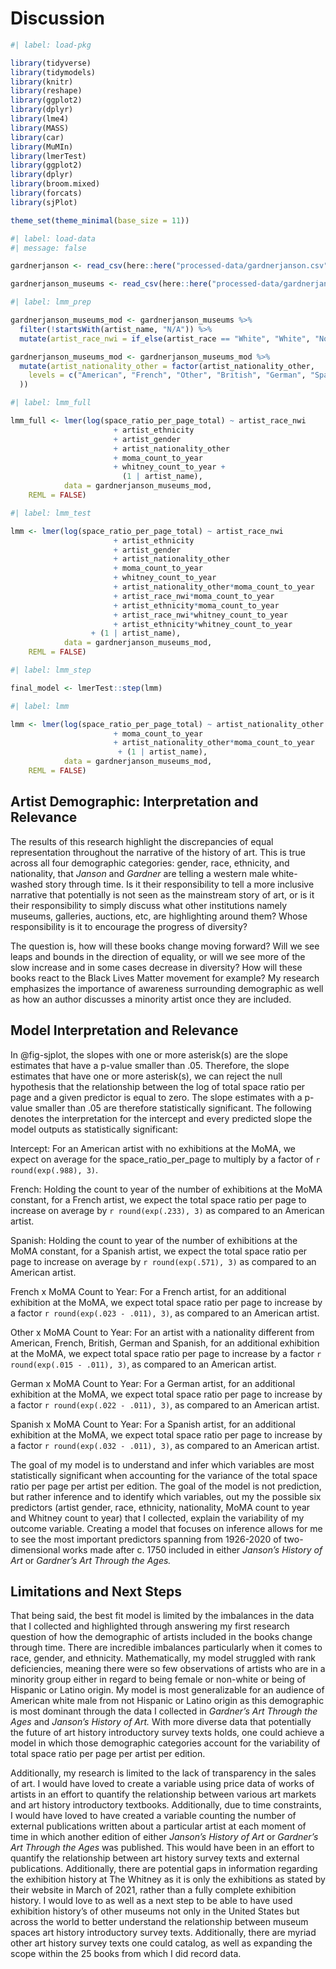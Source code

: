 # Discussion

```r
#| label: load-pkg

library(tidyverse)
library(tidymodels)
library(knitr)
library(reshape)
library(ggplot2)
library(dplyr)
library(lme4)
library(MASS)
library(car)
library(MuMIn)
library(lmerTest)
library(ggplot2)
library(dplyr)
library(broom.mixed)
library(forcats)
library(sjPlot)

theme_set(theme_minimal(base_size = 11))
```

```r
#| label: load-data
#| message: false

gardnerjanson <- read_csv(here::here("processed-data/gardnerjanson.csv"))

gardnerjanson_museums <- read_csv(here::here("processed-data/gardnerjanson_museums.csv"))
```

```r
#| label: lmm_prep

gardnerjanson_museums_mod <- gardnerjanson_museums %>%
  filter(!startsWith(artist_name, "N/A")) %>%
  mutate(artist_race_nwi = if_else(artist_race == "White", "White", "Non-White"))

gardnerjanson_museums_mod <- gardnerjanson_museums_mod %>%
  mutate(artist_nationality_other = factor(artist_nationality_other,
    levels = c("American", "French", "Other", "British", "German", "Spanish")
  ))
```

```r
#| label: lmm_full

lmm_full <- lmer(log(space_ratio_per_page_total) ~ artist_race_nwi
                       + artist_ethnicity 
                       + artist_gender 
                       + artist_nationality_other
                       + moma_count_to_year
                       + whitney_count_to_year +
                         (1 | artist_name),
            data = gardnerjanson_museums_mod,
    REML = FALSE)
```

```r
#| label: lmm_test

lmm <- lmer(log(space_ratio_per_page_total) ~ artist_race_nwi
                       + artist_ethnicity 
                       + artist_gender 
                       + artist_nationality_other
                       + moma_count_to_year
                       + whitney_count_to_year
                       + artist_nationality_other*moma_count_to_year
                       + artist_race_nwi*moma_count_to_year
                       + artist_ethnicity*moma_count_to_year
                       + artist_race_nwi*whitney_count_to_year
                       + artist_ethnicity*whitney_count_to_year
                  + (1 | artist_name),
            data = gardnerjanson_museums_mod,
    REML = FALSE)
```

```r
#| label: lmm_step

final_model <- lmerTest::step(lmm)
```

```r
#| label: lmm

lmm <- lmer(log(space_ratio_per_page_total) ~ artist_nationality_other
                       + moma_count_to_year
                       + artist_nationality_other*moma_count_to_year
                        + (1 | artist_name),
            data = gardnerjanson_museums_mod,
    REML = FALSE)
```

## Artist Demographic: Interpretation and Relevance

The results of this research highlight the discrepancies of equal representation throughout the narrative of the history of art. This is true across all four demographic categories: gender, race, ethnicity, and nationality, that *Janson* and *Gardner* are telling a western male white-washed story through time. Is it their responsibility to tell a more inclusive narrative that potentially is not seen as the mainstream story of art, or is it their responsibility to simply discuss what other institutions namely museums, galleries, auctions, etc, are highlighting around them? Whose responsibility is it to encourage the progress of diversity?

The question is, how will these books change moving forward? Will we see leaps and bounds in the direction of equality, or will we see more of the slow increase and in some cases decrease in diversity? How will these books react to the Black Lives Matter movement for example? My research emphasizes the importance of awareness surrounding demographic as well as how an author discusses a minority artist once they are included.

## Model Interpretation and Relevance

In @fig-sjplot, the slopes with one or more asterisk(s) are the slope estimates that have a p-value smaller than .05. Therefore, the slope estimates that have one or more asterisk(s), we can reject the null hypothesis that the relationship between the log of total space ratio per page and a given predictor is equal to zero. The slope estimates with a p-value smaller than .05 are therefore statistically significant. The following denotes the interpretation for the intercept and every predicted slope the model outputs as statistically significant:

Intercept: For an American artist with no exhibitions at the MoMA, we expect on average for the space_ratio_per_page to multiply by a factor of `r round(exp(.988), 3)`.

French: Holding the count to year of the number of exhibitions at the MoMA constant, for a French artist, we expect the total space ratio per page to increase on average by `r round(exp(.233), 3)` as compared to an American artist.

Spanish: Holding the count to year of the number of exhibitions at the MoMA constant, for a Spanish artist, we expect the total space ratio per page to increase on average by `r round(exp(.571), 3)` as compared to an American artist.

French x MoMA Count to Year: For a French artist, for an additional exhibition at the MoMA, we expect total space ratio per page to increase by a factor `r round(exp(.023 - .011), 3)`, as compared to an American artist.

Other x MoMA Count to Year: For an artist with a nationality different from American, French, British, German and Spanish, for an additional exhibition at the MoMA, we expect total space ratio per page to increase by a factor `r round(exp(.015 - .011), 3)`, as compared to an American artist.

German x MoMA Count to Year: For a German artist, for an additional exhibition at the MoMA, we expect total space ratio per page to increase by a factor `r round(exp(.022 - .011), 3)`, as compared to an American artist.

Spanish x MoMA Count to Year: For a Spanish artist, for an additional exhibition at the MoMA, we expect total space ratio per page to increase by a factor `r round(exp(.032 - .011), 3)`, as compared to an American artist.

The goal of my model is to understand and infer which variables are most statistically significant when accounting for the variance of the total space ratio per page per artist per edition. The goal of the model is not prediction, but rather inference and to identify which variables, out my the possible six predictors (artist gender, race, ethnicity, nationality, MoMA count to year and Whitney count to year) that I collected, explain the variability of my outcome variable. Creating a model that focuses on inference allows for me to see the most important predictors spanning from 1926-2020 of two-dimensional works made after c. 1750 included in either *Janson's History of Art* or *Gardner's Art Through the Ages.*

## Limitations and Next Steps

That being said, the best fit model is limited by the imbalances in the data that I collected and highlighted through answering my first research question of how the demographic of artists included in the books change through time. There are incredible imbalances particularly when it comes to race, gender, and ethnicity. Mathematically, my model struggled with rank deficiencies, meaning there were so few observations of artists who are in a minority group either in regard to being female or non-white or being of Hispanic or Latino origin. My model is most generalizable for an audience of American white male from not Hispanic or Latino origin as this demographic is most dominant through the data I collected in *Gardner's Art Through the Ages* and *Janson's History of Art.* With more diverse data that potentially the future of art history introductory survey texts holds, one could achieve a model in which those demographic categories account for the variability of total space ratio per page per artist per edition.

Additionally, my research is limited to the lack of transparency in the sales of art. I would have loved to create a variable using price data of works of artists in an effort to quantify the relationship between various art markets and art history introductory textbooks. Additionally, due to time constraints, I would have loved to have created a variable counting the number of external publications written about a particular artist at each moment of time in which another edition of either *Janson's History of Art* or *Gardner's Art Through the Ages* was published. This would have been in an effort to quantify the relationship between art history survey texts and external publications. Additionally, there are potential gaps in information regarding the exhibition history at The Whitney as it is only the exhibitions as stated by their website in March of 2021, rather than a fully complete exhibition history. I would love to as well as a next step to be able to have used exhibition history's of other museums not only in the United States but across the world to better understand the relationship between museum spaces art history introductory survey texts. Additionally, there are myriad other art history survey texts one could catalog, as well as expanding the scope within the 25 books from which I did record data.
